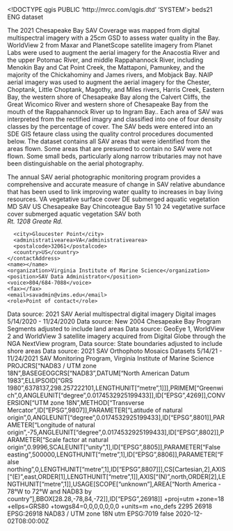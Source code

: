 <!DOCTYPE qgis PUBLIC 'http://mrcc.com/qgis.dtd' 'SYSTEM'>
<qgis version="3.22.11-Białowieża">
  <identifier>beds21</identifier>
  <parentidentifier></parentidentifier>
  <language>ENG</language>
  <type>dataset</type>
  <title>Chesapeake SAV Beds 2021</title>
  <abstract>The 2021 Chesapeake Bay SAV Coverage was mapped from digital multispectral imagery with a 25cm GSD to assess water quality in the Bay. WorldView 2 from Maxar and PlanetScope satellite imagery from Planet Labs were used to augment the aerial imagery for the Anacostia River and the upper Potomac River, and middle Rappahannock River, including Menokin Bay and Cat Point Creek, the Mattaponi, Pamunkey, and the majority of the Chickahominy and James rivers, and Mobjack Bay. NAIP aerial imagery was used to augment the aerial imagery for the Chester, Choptank, Little Choptank, Magothy, and Miles rivers, Harris Creek, Eastern Bay, the western shore of Chesapeake Bay along the Calvert Cliffs, the Great Wicomico River and western shore of Chesapeake Bay from the mouth of the Rappahannock River up to Ingram Bay.. Each area of SAV was interpreted from the rectified imagry and classified into one of four density classes by the percentage of cover. The SAV beds were entered into an SDE GIS fetaure class using the quality control procedures documented below. The dataset contains all SAV areas that were identified from the areas flown. Some areas that are presumed to contain no SAV were not flown. Some small beds, particularly along narrow tributaries may not have been distinguishable on the aerial photography.

The annual SAV aerial photographic monitoring program provides a comprehensive and accurate measure of change in SAV relative abundance that has been used to link improving water quality to increases in bay living resources.</abstract>
  <keywords vocabulary="Search keys">
    <keyword>VA</keyword>
    <keyword>vegetative surface cover</keyword>
    <keyword>DE</keyword>
    <keyword>submerged aquatic vegetation</keyword>
    <keyword>MD</keyword>
    <keyword>SAV</keyword>
    <keyword>US</keyword>
    <keyword>Chesapeake Bay</keyword>
    <keyword>Chincoteague Bay</keyword>
    <keyword>51</keyword>
    <keyword>10</keyword>
    <keyword>24</keyword>
  </keywords>
  <keywords vocabulary="gmd:topicCategory">
    <keyword>vegetative surface cover</keyword>
    <keyword>submerged aquatic vegetation</keyword>
    <keyword>SAV</keyword>
  </keywords>
  <contact>
    <contactAddress>
      <type>both</type>
      <address>Rt. 1208 Greate Rd.</address>
      <city>Gloucester Point</city>
      <administrativearea>VA</administrativearea>
      <postalcode>32061</postalcode>
      <country>US</country>
    </contactAddress>
    <name></name>
    <organization>Virginia Institute of Marine Science</organization>
    <position>SAV Data Administrator</position>
    <voice>804/684-7088</voice>
    <fax></fax>
    <email>savadmin@vims.edu</email>
    <role>Point of contact</role>
  </contact>
  <links/>
  <history>Data source: 2021 SAV Aerial multispectral digital imagery Digital images 5/14/2020 - 11/24/2020</history>
  <history>Data source: New 2004 Chesapeake Bay Program Segments adjusted to include land areas</history>
  <history>Data source: GeoEye 1, WorldView 2 and WorldView 3 satellite imagery acquired from Digital Globe through the NGA NextView program,</history>
  <history>Data source: State boundaries adjusted to include shore areas</history>
  <history>Data source: 2021 SAV Orthophoto Mosaics Datasets 5/14/21 - 11/24/2021</history>
  <fees></fees>
  <rights>SAV Monitoring Program, Virginia Institute of Marine Science</rights>
  <encoding></encoding>
  <crs>
    <spatialrefsys>
      <wkt>PROJCRS["NAD83 / UTM zone 18N",BASEGEOGCRS["NAD83",DATUM["North American Datum 1983",ELLIPSOID["GRS 1980",6378137,298.257222101,LENGTHUNIT["metre",1]]],PRIMEM["Greenwich",0,ANGLEUNIT["degree",0.0174532925199433]],ID["EPSG",4269]],CONVERSION["UTM zone 18N",METHOD["Transverse Mercator",ID["EPSG",9807]],PARAMETER["Latitude of natural origin",0,ANGLEUNIT["degree",0.0174532925199433],ID["EPSG",8801]],PARAMETER["Longitude of natural origin",-75,ANGLEUNIT["degree",0.0174532925199433],ID["EPSG",8802]],PARAMETER["Scale factor at natural origin",0.9996,SCALEUNIT["unity",1],ID["EPSG",8805]],PARAMETER["False easting",500000,LENGTHUNIT["metre",1],ID["EPSG",8806]],PARAMETER["False northing",0,LENGTHUNIT["metre",1],ID["EPSG",8807]]],CS[Cartesian,2],AXIS["(E)",east,ORDER[1],LENGTHUNIT["metre",1]],AXIS["(N)",north,ORDER[2],LENGTHUNIT["metre",1]],USAGE[SCOPE["unknown"],AREA["North America - 78°W to 72°W and NAD83 by country"],BBOX[28.28,-78,84,-72]],ID["EPSG",26918]]</wkt>
      <proj4>+proj=utm +zone=18 +ellps=GRS80 +towgs84=0,0,0,0,0,0,0 +units=m +no_defs</proj4>
      <srsid>2295</srsid>
      <srid>26918</srid>
      <authid>EPSG:26918</authid>
      <description>NAD83 / UTM zone 18N</description>
      <projectionacronym>utm</projectionacronym>
      <ellipsoidacronym>EPSG:7019</ellipsoidacronym>
      <geographicflag>false</geographicflag>
    </spatialrefsys>
  </crs>
  <extent>
    <spatial minz="0" maxz="0" maxy="39.75683200000000284" dimensions="2" crs="EPSG:26918" miny="36.6538889999999995" minx="-77.58876300000000015" maxx="-74.99961600000000317"/>
    <temporal>
      <period>
        <start>2020-12-02T08:00:00Z</start>
        <end></end>
      </period>
    </temporal>
    <temporal>
      <period>
        <start></start>
        <end></end>
      </period>
    </temporal>
  </extent>
</qgis>
